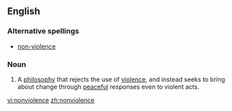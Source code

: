 ==English==

===Alternative spellings===
*[[non-violence]]

===Noun===
{{wikipedia}}
{{en-noun|-}}

# A [[philosophy]] that rejects the use of [[violence]], and instead seeks to bring about change through [[peaceful]] responses even to violent acts.

[[vi:nonviolence]]
[[zh:nonviolence]]